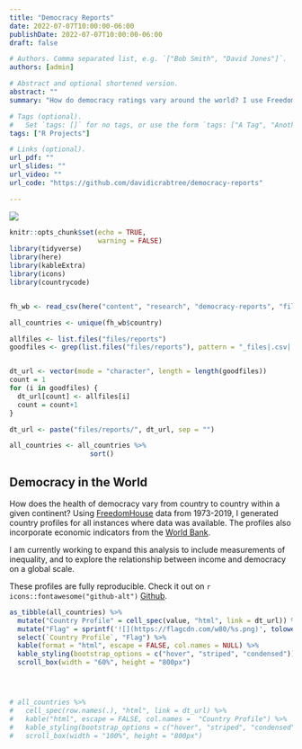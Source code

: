 ```yaml
---
title: "Democracy Reports"
date: 2022-07-07T10:00:00-06:00
publishDate: 2022-07-07T10:00:00-06:00
draft: false

# Authors. Comma separated list, e.g. `["Bob Smith", "David Jones"]`.
authors: [admin]

# Abstract and optional shortened version.
abstract: ""
summary: "How do democracy ratings vary around the world? I use FreedomHouse data to find out."

# Tags (optional).
#   Set `tags: []` for no tags, or use the form `tags: ["A Tag", "Another Tag"]` for one or more tags.
tags: ["R Projects"]

# Links (optional).
url_pdf: ""
url_slides: ""
url_video: ""
url_code: "https://github.com/davidicrabtree/democracy-reports"

---
```


![](files/worldwide_scores.png)

```r
knitr::opts_chunk$set(echo = TRUE,
                      warning = FALSE)
library(tidyverse)
library(here)
library(kableExtra)
library(icons) 
library(countrycode)


fh_wb <- read_csv(here("content", "research", "democracy-reports", "files", "fh_wb.csv"))

all_countries <- unique(fh_wb$country)

allfiles <- list.files("files/reports")
goodfiles <- grep(list.files("files/reports"), pattern = "_files|.csv|.md", invert = TRUE)


dt_url <- vector(mode = "character", length = length(goodfiles))
count = 1
for (i in goodfiles) {
  dt_url[count] <- allfiles[i]
  count = count+1
}

dt_url <- paste("files/reports/", dt_url, sep = "")

all_countries <- all_countries %>%
                    sort()

```

## Democracy in the World
How does the health of democracy vary from country to country within a given continent? Using [FreedomHouse](https://freedomhouse.org/report/freedom-world) data from 1973-2019, I generated country profiles for all instances where data was available. The profiles also incorporate economic indicators from the [World Bank](https://data.worldbank.org/indicator).  

I am currently working to expand this analysis to include measurements of inequality, and to explore the relationship between income and democracy on a global scale.  

These profiles are fully reproducible. Check it out on `r  icons::fontawesome("github-alt")` [Github](https://github.com/davidicrabtree/democracy-reports).


```r

as_tibble(all_countries) %>%
  mutate("Country Profile" = cell_spec(value, "html", link = dt_url)) %>%
  mutate("Flag" = sprintf('![](https://flagcdn.com/w80/%s.png)', tolower(countrycode(all_countries, origin = "country.name", destination = "iso2c")))) %>%
  select(`Country Profile`, "Flag") %>%
  kable(format = "html", escape = FALSE, col.names = NULL) %>%
  kable_styling(bootstrap_options = c("hover", "striped", "condensed")) %>%
  scroll_box(width = "60%", height = "800px")




# all_countries %>%
#   cell_spec(row.names(.), "html", link = dt_url) %>%
#   kable("html", escape = FALSE, col.names =  "Country Profile") %>%
#   kable_styling(bootstrap_options = c("hover", "striped", "condensed")) %>%
#   scroll_box(width = "100%", height = "800px")

```


